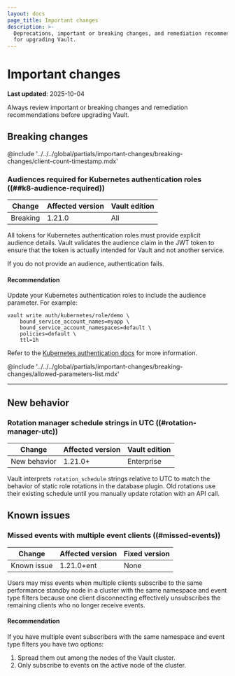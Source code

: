 ```yaml
---
layout: docs
page_title: Important changes
description: >-
  Deprecations, important or breaking changes, and remediation recommendations
  for upgrading Vault.
---
```


# Important changes

**Last updated**: 2025-10-04

Always review important or breaking changes and remediation recommendations
before upgrading Vault.

## Breaking changes

@include '../../../global/partials/important-changes/breaking-changes/client-count-timestamp.mdx'

### Audiences required for Kubernetes authentication roles ((##k8-audience-required))

| Change       | Affected version | Vault edition
| ------------ | ---------------- | -------------
| Breaking     | 1.21.0           | All

All tokens for Kubernetes authentication roles must provide explicit audience
details. Vault validates the audience claim in the JWT token to ensure that the
token is actually intended for Vault and not another service.

If you do not provide an audience, authentication fails.

#### Recommendation

Update your Kubernetes authentication roles to include the audience parameter.
For example:

```shell-session
vault write auth/kubernetes/role/demo \
    bound_service_account_names=myapp \
    bound_service_account_namespaces=default \
    policies=default \
    ttl=1h
```

Refer to the [Kubernetes authentication docs](/vault/docs/auth/kubernetes) for
more information.

@include '../../../global/partials/important-changes/breaking-changes/allowed-parameters-list.mdx'

---

## New behavior

### Rotation manager schedule strings in UTC ((#rotation-manager-utc))

| Change       | Affected version | Vault edition
| ------------ | ---------------- | -------------
| New behavior | 1.21.0+             | Enterprise

Vault interprets `rotation_schedule` strings relative to UTC to match the
behavior of static role rotations in the database plugin. Old rotations use
their existing schedule until you manually update rotation with an API call.

## Known issues

### Missed events with multiple event clients ((#missed-events)) <EnterpriseAlert inline="true" />

| Change      | Affected version | Fixed version
| ----------- | ---------------- | -------------
| Known issue | 1.21.0+ent       | None

Users may miss events when multiple clients subscribe to the same performance
standby node in a cluster with the same namespace and event type filters because
one client disconnecting effectively unsubscribes the remaining clients who no
longer receive events.

#### Recommendation

If you have multiple event subscribers with the same namespace and event type
filters you have two options:

1. Spread them out among the nodes of the Vault cluster.
1. Only subscribe to events on the active node of the cluster.
